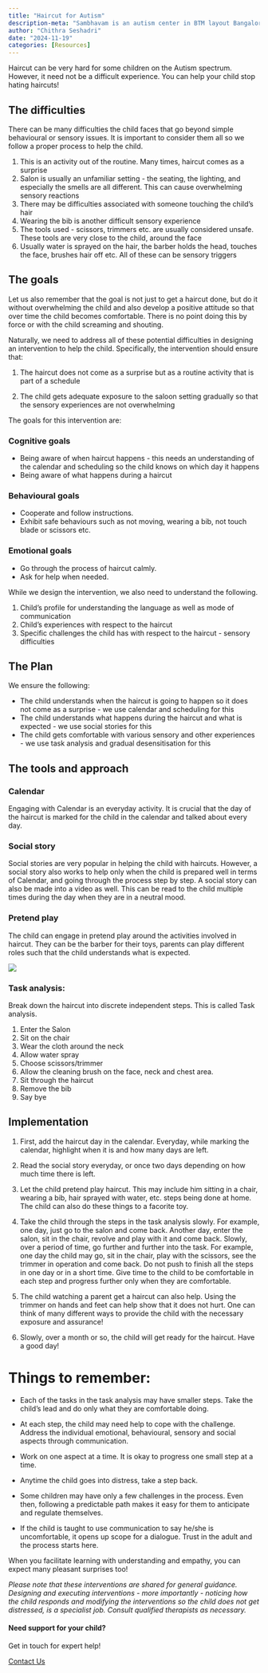 ```yaml
---
title: "Haircut for Autism"
description-meta: "Sambhavam is an autism center in BTM layout Bangalore, providing parent guidance, 1 to 1 ABA therapy, speech and occupational therapy. Experienced team, family focused approach."
author: "Chithra Seshadri"
date: "2024-11-19"
categories: [Resources]
---
```


Haircut can be very hard for some children on the Autism spectrum. However, it need not be a difficult experience. You can help your child stop hating haircuts!

## The difficulties 

There can be many difficulties the child faces that go beyond simple behavioural or sensory issues. It is important to consider them all so we follow a proper process to help the child.

1. This is an activity out of the routine. Many times, haircut comes as a surprise
2. Salon is usually an unfamiliar setting - the seating, the lighting, and especially the smells are all different. This can cause overwhelming sensory reactions
3. There may be difficulties associated with someone touching the child’s hair
4. Wearing the bib is another difficult sensory experience
5. The tools used - scissors, trimmers etc. are usually considered unsafe. These tools are very close to the child, around the face
6. Usually water is sprayed on the hair, the barber holds the head, touches the face, brushes hair off etc. All of these can be sensory triggers

## The goals

Let us also remember that the goal is not just to get a haircut done, but do it without overwhelming the child and also develop a positive attitude so that over time the child becomes comfortable. There is no point doing this by force or with the child screaming and shouting. 

Naturally, we need to address all of these potential difficulties in designing an intervention to help the child. Specifically, the intervention should ensure that:

1. The haircut does not come as a surprise but as a routine activity that is part of a schedule

2. The child gets adequate exposure to the saloon setting gradually so that the sensory experiences are not overwhelming

The goals for this intervention are:

### Cognitive goals 

* Being aware of when haircut happens - this needs an understanding of the calendar and scheduling so the child knows on which day it happens 
* Being aware of what happens during a haircut

### Behavioural goals

* Cooperate and follow instructions.
* Exhibit safe behaviours such as not moving, wearing a bib, not touch blade or scissors etc. 

### Emotional goals

* Go through the process of haircut calmly.
* Ask for help when needed. 

While we design the intervention, we also need to understand the following. 

1. Child's profile for understanding the language as well as mode of communication
2. Child's experiences with respect to the haircut
3. Specific challenges the child has with respect to the haircut - sensory difficulties

## The Plan

We ensure the following:

* The child understands when the haircut is going to happen so it does not come as a surprise - we use calendar and scheduling for this
* The child understands what happens during the haircut and what is expected - we use social stories for this
* The child gets comfortable with various sensory and other experiences - we use task analysis and gradual desensitisation for this

## The tools and approach

### Calendar

Engaging with Calendar is an everyday activity. It is crucial that the day of the haircut is marked for the child in the calendar and talked about every day.

### Social story

Social stories are very popular in helping the child with haircuts. However, a social story also works to help only when the child is prepared well in terms of Calendar, and going through the process step by step. A social story can also be made into a video as well. This can be read to the child multiple times during the day when they are in a neutral mood. 

### Pretend play

The child can engage in pretend play around the activities involved in haircut. They can be the barber for their toys, parents can play different roles such that the child understands what is expected. 

![](haircut.jpg)

### Task analysis:

Break down the haircut into discrete independent steps. This is called Task analysis.

1. Enter the Salon
2. Sit on the chair
3. Wear the cloth around the neck
4. Allow water spray
5. Choose scissors/trimmer
6. Allow the cleaning brush on the face, neck and chest area.
7. Sit through the haircut
8. Remove the bib
9. Say bye

## Implementation

1. First, add the haircut day in the calendar. Everyday, while marking the calendar, highlight when it is and how many days are left.

2. Read the social story everyday, or once two days depending on how much time there is left.

3. Let the child pretend play haircut. This may include him sitting in a chair, wearing a bib, hair sprayed with water, etc. steps being done at home. The child can also do these things to a facorite toy. 

4. Take the child through the steps in the task analysis slowly. For example, one day, just go to the salon and come back. Another day, enter the salon, sit in the chair, revolve and play with it and come back. Slowly, over a period of time, go further and further into the task. For example, one day the child may go, sit in the chair, play with the scissors, see the trimmer in operation and come back. Do not push to finish all the steps in one day or in a short time. Give time to the child to be comfortable in each step and progress further only when they are comfortable. 

5. The child watching a parent get a haircut can also help. Using the trimmer on hands and feet can help show that it does not hurt. One can think of many different ways to provide the child with the necessary exposure and assurance! 

5. Slowly, over a month or so, the child will get ready for the haircut. Have a good day!

# Things to remember:

* Each of the tasks in the task analysis may have smaller steps. Take the child’s lead and do only what they are comfortable doing. 
* At each step, the child may need help to cope with the challenge. Address the individual emotional, behavioural, sensory and social aspects through communication. 

* Work on one aspect at a time. It is okay to progress one small step at a time. 
* Anytime the child goes into distress, take a step back. 
* Some children may have only a few challenges in the process. Even then, following a predictable path makes it easy for them to anticipate and regulate themselves. 
* If the child is taught to use communication to say he/she is uncomfortable, it opens up scope for a dialogue. Trust in the adult and the process starts here. 

When you facilitate learning with understanding and empathy, you can expect many pleasant surprises too! 

*Please note that these interventions are shared for general guidance. Designing and executing interventions - more importantly - noticing how the child responds and modifying the interventions so the child does not get distressed, is a specialist job. Consult qualified therapists as necessary.*

::: {.page-cta}

#### Need support for your child?

Get in touch for expert help!

<a href="/contact" class="btn btn-primary">Contact Us</a>

:::